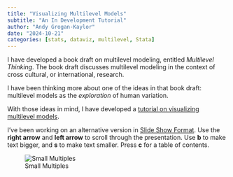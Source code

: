 ```yaml
---
title: "Visualizing Multilevel Models"
subtitle: "An In Development Tutorial"
author: "Andy Grogan-Kaylor"
date: "2024-10-21"
categories: [stats, dataviz, multilevel, Stata]
---
```


I have developed a book draft on multilevel modeling, entitled *Multilevel Thinking*. The book draft discusses multilevel modeling in the context of cross cultural, or international, research. 

I have been thinking more about one of the ideas in that book draft:  multilevel models as the *exploration* of human variation.

With those ideas in mind, I have developed a [tutorial on visualizing multilevel models](https://agrogan1.github.io/multilevel/visualizing-MLM/visualizing-MLM.html). 

I've been working on an alternative version in [Slide Show Format](https://agrogan1.github.io/multilevel/visualizing-MLM/visualizing-MLM-slidy.html). Use the **right arrow** and **left arrow** to scroll through the presentation. Use **b** to make text bigger, and **s** to make text smaller. Press **c** for a table of contents.

![Small Multiples](mysmallmultiples.png)





